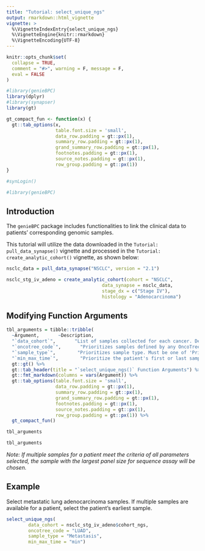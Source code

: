 ```yaml
---
title: "Tutorial: select_unique_ngs"
output: rmarkdown::html_vignette
vignette: >
  %\VignetteIndexEntry{select_unique_ngs}
  %\VignetteEngine{knitr::rmarkdown}
  %\VignetteEncoding{UTF-8}
---
```


```r
knitr::opts_chunk$set(
  collapse = TRUE,
  comment = "#>", warning = F, message = F,
  eval = FALSE
)

#library(genieBPC)
library(dplyr)
#library(synapser)
library(gt)

gt_compact_fun <- function(x) {
  gt::tab_options(x, 
                  table.font.size = 'small',
                  data_row.padding = gt::px(1),
                  summary_row.padding = gt::px(1),
                  grand_summary_row.padding = gt::px(1),
                  footnotes.padding = gt::px(1),
                  source_notes.padding = gt::px(1),
                  row_group.padding = gt::px(1))
}

#synLogin()
```


```r
#library(genieBPC)
```


## Introduction

The `genieBPC` package includes functionalities to link the clinical data to patients' corresponding genomic samples. 

This tutorial will utilize the data downloaded in the `Tutorial: pull_data_synapse()` vignette and processed in the `Tutorial: create_analytic_cohort()` vignette, as shown below:

```r
nsclc_data = pull_data_synapse("NSCLC", version = "2.1")

nsclc_stg_iv_adeno = create_analytic_cohort(cohort = "NSCLC",
                                   data_synapse = nsclc_data,
                                   stage_dx = c("Stage IV"),
                                   histology = "Adenocarcinoma")
```


## Modifying Function Arguments


```r
tbl_arguments = tibble::tribble(
  ~Argument,       ~Description,
  "`data_cohort`",       "List of samples collected for each cancer. Defined by ‘cohort_ngs’ object returned by create_analytic_cohort() function. Only required parameter for this function.",
  "`oncotree_code`",       "Prioritizes samples defined by any OncoTree code value (e.g.: “LUAD”, “CRC”). Default is NULL.",
  "`sample_type`",        "Prioritizes sample type. Must be one of 'Primary' or 'Metastatic'. Default is NULL.",
  "`min_max_time`",        "Prioritize the patient's first or last sample recorded, if multiple are available. Can take values 'min' or 'max'. Default is NULL.") %>%
  gt::gt() %>%
  gt::tab_header(title = "`select_unique_ngs()` Function Arguments") %>% 
  gt::fmt_markdown(columns = vars(Argument)) %>%
  gt::tab_options(table.font.size = 'small',
                  data_row.padding = gt::px(1),
                  summary_row.padding = gt::px(1),
                  grand_summary_row.padding = gt::px(1),
                  footnotes.padding = gt::px(1),
                  source_notes.padding = gt::px(1),
                  row_group.padding = gt::px(1)) %>%
  gt_compact_fun()

tbl_arguments
```


```r
tbl_arguments
```


*Note: If multiple samples for a patient meet the criteria of all parameters selected, the sample with the largest panel size for sequence assay will be chosen.*

## Example

Select metastatic lung adenocarcinoma samples. If multiple samples are available for a patient, select the patient's earliest sample.

```r
select_unique_ngs(
		data_cohort = nsclc_stg_iv_adeno$cohort_ngs,
		oncotree_code = "LUAD",
		sample_type = "Metastasis",
		min_max_time = "min")
```

